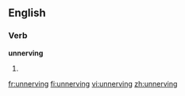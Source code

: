 ==English==

===Verb===
'''unnerving'''

# {{present participle of|unnerve}}

[[fr:unnerving]]
[[fi:unnerving]]
[[vi:unnerving]]
[[zh:unnerving]]